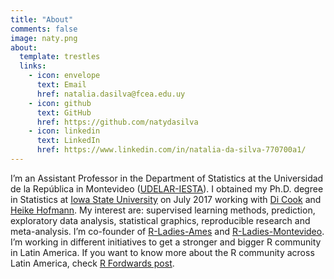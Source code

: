 ```yaml
---
title: "About"
comments: false
image: naty.png
about:
  template: trestles
  links:
    - icon: envelope
      text: Email
      href: natalia.dasilva@fcea.edu.uy
    - icon: github
      text: GitHub
      href: https://github.com/natydasilva
    - icon: linkedin
      text: LinkedIn
      href: https://www.linkedin.com/in/natalia-da-silva-770700a1/
---
```


<!-- <center> -->

<!-- ::: {.btn-group role="group" aria-label="About"} -->

<!-- <a href="about.html"> <button type="button" class="btn btn-primary me-md-2 btn-sm">English</button></a> <a href="about-es.html"><button type="button" class="btn btn-primary me-md-2 btn-sm">Español</button></a> -->

<!-- ::: -->

<!-- </center> -->


::: {#hero-heading}
I'm an Assistant Professor in the Department of Statistics at the Universidad de la República in Montevideo ([UDELAR-IESTA](http://www.iesta.edu.uy)). I obtained my Ph.D. degree in Statistics at [Iowa State University](https://www.iastate.edu) on July 2017 working with [Di Cook](http://www.dicook.org) and [Heike Hofmann](http://hofmann.public.iastate.edu/index.html). My interest are: supervised learning methods, prediction, exploratory data analysis, statistical graphics, reproducible research and meta-analysis. I'm co-founder of [R-Ladies-Ames](https://www.meetup.com/R-Ladies-Ames/) and [R-Ladies-Montevideo](https://www.meetup.com/rladies-montevideo/). I'm working in different initiatives to get a stronger and bigger R community in Latin America. If you want to know more about the R community across Latin America, check [R Fordwards post](http://forwards.github.io/blog/2018/02/05/r-in-latin-america/).
:::
